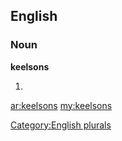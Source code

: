==English==

===Noun===
'''keelsons'''

# {{plural of|[[keelson]]}}

[[Category:English plurals]]

[[ar:keelsons]]
[[my:keelsons]]